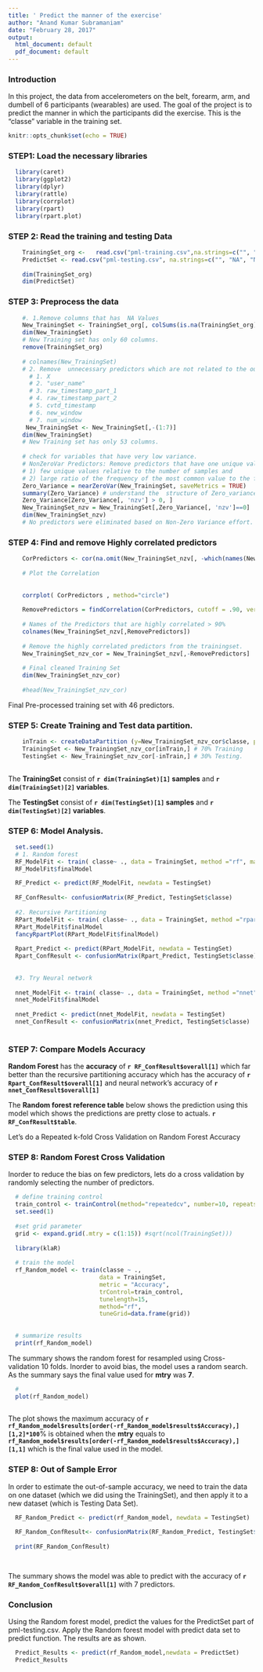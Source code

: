 ```yaml
---
title: ' Predict the manner of the exercise'
author: "Anand Kumar Subramaniam"
date: "February 28, 2017"
output:
  html_document: default
  pdf_document: default
---
```

### Introduction
  In this project, the  data from accelerometers on the belt, forearm, arm, and dumbell of 6 participants (wearables) are used. The goal of the project is to predict the manner in which the participants did the exercise. This is the "classe" variable in the training set. 

```r
knitr::opts_chunk$set(echo = TRUE)
```

### STEP1: Load the necessary libraries
```r
  library(caret)
  library(ggplot2)
  library(dplyr)
  library(rattle)
  library(corrplot)
  library(rpart)
  library(rpart.plot)
```

### STEP 2: Read the training and testing Data
```r

    TrainingSet_org <-   read.csv("pml-training.csv",na.strings=c("", "NA", "NULL"))
    PredictSet <- read.csv("pml-testing.csv", na.strings=c("", "NA", "NULL"))
    
    dim(TrainingSet_org)
    dim(PredictSet)
```

### STEP 3: Preprocess the data 
```r
    #. 1.Remove columns that has  NA Values
    New_TrainingSet <- TrainingSet_org[, colSums(is.na(TrainingSet_org))==0]
    dim(New_TrainingSet)
    # New Training set has only 60 columns.
    remove(TrainingSet_org)
    
    # colnames(New_TrainingSet)
    # 2. Remove  unnecessary predictors which are not related to the outcome Classe like the     #    following Predictors
      # 1. X
      # 2. "user_name"
      # 3. raw_timestamp_part_1
      # 4. raw_timestamp_part_2
      # 5. cvtd_timestamp
      # 6. new_window
      # 7. num_window
     New_TrainingSet <- New_TrainingSet[,-(1:7)]
    dim(New_TrainingSet)
    # New Training set has only 53 columns.
      
    # check for variables that have very low variance.
    # NonZeroVar Predictors: Remove predictors that have one unique value across samples (zero variance predictors).          # Function used is Caret NonZeroVar which removes predictors that have both 
    # 1) few unique values relative to the number of samples and 
    # 2) large ratio of the frequency of the most common value to the frequency of the second most common value (near-zero     #    variance predictors).
    Zero_Variance = nearZeroVar(New_TrainingSet, saveMetrics = TRUE)
    summary(Zero_Variance) # understand the  structure of Zero_variance results
    Zero_Variance[Zero_Variance[, 'nzv'] > 0, ] 
    New_TrainingSet_nzv = New_TrainingSet[,Zero_Variance[, 'nzv']==0]
    dim(New_TrainingSet_nzv)
    # No predictors were eliminated based on Non-Zero Variance effort.
```

### STEP 4: Find and remove Highly correlated predictors 

```r
    CorPredictors <- cor(na.omit(New_TrainingSet_nzv[, -which(names(New_TrainingSet_nzv) %in% c("classe"))]))
  
    # Plot the Correlation
    
    
    corrplot( CorPredictors , method="circle")
  
    RemovePredictors = findCorrelation(CorPredictors, cutoff = .90, verbose = TRUE)
    
    # Names of the Predictors that are highly correlated > 90%
    colnames(New_TrainingSet_nzv[,RemovePredictors])
    
    # Remove the highly correlated predictors from the trainingset.
    New_TrainingSet_nzv_cor = New_TrainingSet_nzv[,-RemovePredictors]
    
    # Final cleaned Training Set
    dim(New_TrainingSet_nzv_cor)
    
    #head(New_TrainingSet_nzv_cor)
```

  Final Pre-processed training set with 46 predictors.

### STEP 5: Create Training and Test data partition. 
```r
    inTrain <- createDataPartition (y=New_TrainingSet_nzv_cor$classe, p=0.7, list=FALSE) #Create Partition
    TrainingSet <- New_TrainingSet_nzv_cor[inTrain,] # 70% Training
    TestingSet <- New_TrainingSet_nzv_cor[-inTrain,] # 30% Testing.
   
```
  The **TrainingSet** consist of **`r dim(TrainingSet)[1] ` samples** and **`r dim(TrainingSet)[2] ` variables**.
  
  The **TestingSet**  consist of **`r dim(TestingSet)[1] `  samples** and **`r dim(TestingSet)[2] `  variables**.

### STEP 6: Model Analysis.

```r

  set.seed(1)
  # 1. Random forest
  RF_ModelFit <- train( classe~ ., data = TrainingSet, method ="rf", maxdepth=100  )
  RF_ModelFit$finalModel

  RF_Predict <- predict(RF_ModelFit, newdata = TestingSet)
  
  RF_ConfResult<- confusionMatrix(RF_Predict, TestingSet$classe)
  
  #2. Recursive Partitioning
  RPart_ModelFit <- train( classe~ ., data = TrainingSet, method ="rpart")
  RPart_ModelFit$finalModel
  fancyRpartPlot(RPart_ModelFit$finalModel)
  
  Rpart_Predict <- predict(RPart_ModelFit, newdata = TestingSet)
  Rpart_ConfResult <- confusionMatrix(Rpart_Predict, TestingSet$classe)
  
  
  #3. Try Neural network
  
  nnet_ModelFit <- train( classe~ ., data = TrainingSet, method ="nnet", trace =FALSE)
  nnet_ModelFit$finalModel
  
  nnet_Predict <- predict(nnet_ModelFit, newdata = TestingSet)
  nnet_ConfResult <- confusionMatrix(nnet_Predict, TestingSet$classe)
  
```
### STEP 7: Compare Models Accuracy

  **Random Forest** has the **accuracy** of **`r RF_ConfResult$overall[1]`** which far better than the recursive partitioning accuracy which has the accuracy of **`r Rpart_ConfResult$overall[1]`** and neural network's accuracy of **`r nnet_ConfResult$overall[1]`**  
  
  The **Random forest reference table**  below shows the prediction using this model which shows the predictions are pretty close to actuals.
  **`r RF_ConfResult$table`**. 

 Let's do a Repeated k-fold Cross Validation on Random Forest Accuracy

### STEP 8: Random Forest Cross Validation
  Inorder to reduce the bias on few predictors, lets do a cross validation by randomly selecting the number of predictors.
```r
  # define training control
  train_control <- trainControl(method="repeatedcv", number=10, repeats=3, search="random")
  set.seed(1)
  
  #set grid parameter
  grid <- expand.grid(.mtry = c(1:15)) #sqrt(ncol(TrainingSet)))
  
  library(klaR)
  
  # train the model
  rf_Random_model <- train(classe ~ .,
                          data = TrainingSet,
                          metric = "Accuracy",
                          trControl=train_control,
                          tunelength=15,
                          method="rf",
                          tuneGrid=data.frame(grid))
 
 
  # summarize results
  print(rf_Random_model)
```

  The summary shows the random forest for resampled using Cross-validation 10 folds. Inorder to avoid bias, the model uses a random search. As the summary says the final value used for **mtry** was **7**.
```r
  #
  plot(rf_Random_model)
  
```

  The plot shows the maximum accuracy of **`r rf_Random_model$results[order(-rf_Random_model$results$Accuracy),][1,2]*100`**% is obtained when the **mtry** equals to **`rf_Random_model$results[order(-rf_Random_model$results$Accuracy),][1,1]`** which is the final value used in the model.
  
### STEP 8: Out of Sample Error
  In order to estimate the out-of-sample accuracy, we need to train the data on one dataset (which we did using the TrainingSet), and then apply it to a new dataset (which is Testing Data Set).

```r
  RF_Random_Predict <- predict(rf_Random_model, newdata = TestingSet)
  
  RF_Random_ConfResult<- confusionMatrix(RF_Random_Predict, TestingSet$classe)
  
  print(RF_Random_ConfResult)

  
```
  The summary shows the model was able to predict with the accuracy of **`r RF_Random_ConfResult$overall[1] `** with 7 predictors.
  
### Conclusion
  Using the Random forest model, predict the values for the PredictSet part of pml-testing.csv. Apply the Random forest model with predict data set to predict function. The results are as shown.
```r
  Predict_Results <- predict(rf_Random_model,newdata = PredictSet)
  Predict_Results
```
  
